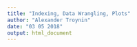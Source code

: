 ```yaml
---
title: "Indexing, Data Wrangling, Plots"
author: "Alexander Troynin"
date: "03 05 2018"
output: html_document
---
```


